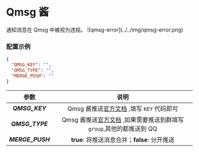 
<Cards>
  <Card
    title="BARK"
    href="/settings/notify/bark"
  />
  <Card
    title="CoolPush"
    href="/settings/notify/coolpush"
  />
  <Card
    title="钉钉"
    href="/settings/notify/dingtalk"
  />
  <Card
    title="飞书"
    href="/settings/notify/feishu"
  />
  <Card
    title="PushPlus"
    href="/settings/notify/pushplus"
  />
  <Card
    title="Qmsg 酱"
    href="/settings/notify/qmsg"
  />
  <Card
    title="企业微信应用消息"
    href="/settings/notify/qywx"
  />
  <Card
    title="企业微信群机器人"
    href="/settings/notify/qywxrobot"
  />
  <Card
    title="Server 酱"
    href="/settings/notify/server"
  />
  <Card
    title="Telegram"
    href="/settings/notify/telegram"
  />
  <Card
    title="Server 酱 TURBO"
    href="/settings/notify/turbo"
  />
  <Card
    title="Ntfy"
    href="/settings/notify/ntfy"
  />
  <Card
    title="Gotify"
    href="/settings/notify/gotify"
  />
</Cards>

# Qmsg 酱

<Callout type="warning">
  通知消息在 Qmsg 中被视为违规。 ![qmsg-error](../../img/qmsg-error.png)
</Callout>

### 配置示例

```json filename="config.json" copy
{
  "QMSG_KEY": "",
  "QMSG_TYPE": "",
  "MERGE_PUSH": ""
}
```

|       参数       |                                              说明                                              |
| :--------------: | :--------------------------------------------------------------------------------------------: |
|  _**QMSG_KEY**_  |              Qmsg 酱推送[官方文档](https://qmsg.zendee.cn/) ,填写 `KEY` 代码即可               |
| _**QMSG_TYPE**_  | Qmsg 酱推送[官方文档](https://qmsg.zendee.cn/) ,如果需要推送到群填写 `group`,其他的都推送到 QQ |
| _**MERGE_PUSH**_ |                         **true**: 将推送消息合并；**false**: 分开推送                          |
